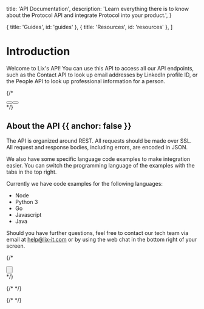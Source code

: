 
  title: 'API Documentation',
  description:
    'Learn everything there is to know about the Protocol API and integrate Protocol into your product.',
}

  { title: 'Guides', id: 'guides' },
  { title: 'Resources', id: 'resources' },
]

<HeroPattern />

# Introduction

Welcome to Lix's API! You can use this API to access all our API endpoints, such as the Contact API to look up email addresses by LinkedIn profile ID, or the People API to look up professional information for a person.

{/*
<div className="not-prose mb-16 mt-6 flex gap-3">
  <Button href="/quickstart" arrow="right" children="Quickstart" />
  <Button href="/sdks" variant="outline" children="Explore SDKs" />
</div> */}

## About the API {{ anchor: false }}

The API is organized around REST. All requests should be made over SSL. All request and response bodies, including errors, are encoded in JSON.

We also have some specific language code examples to make integration easier. You can switch the programming language of the examples with the tabs in the top right.

Currently we have code examples for the following languages:

- Node
- Python 3
- Go
- Javascript
- Java

Should you have further questions, feel free to contact our tech team via email at help@lix-it.com or by using the web chat in the bottom right of your screen.

{/* <div className="not-prose">
  <Button
    href="/sdks"
    variant="text"
    arrow="right"
    children="Get your API key"
  />
</div> */}

{/* <Guides />  */}

{/* <Resources />*/}
